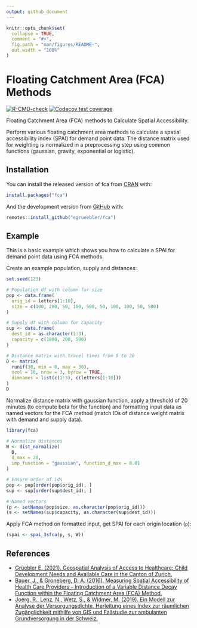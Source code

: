 ```yaml
---
output: github_document
---
```


<!-- README.md is generated from README.Rmd. Please edit that file -->

```r
knitr::opts_chunk$set(
  collapse = TRUE,
  comment = "#>",
  fig.path = "man/figures/README-",
  out.width = "100%"
)
```

# Floating Catchment Area (FCA) Methods

<!-- badges: start -->
[![R-CMD-check](https://github.com/egrueebler/fca/workflows/R-CMD-check/badge.svg)](https://github.com/egrueebler/fca/actions)
[![Codecov test coverage](https://codecov.io/gh/egrueebler/fca/branch/main/graph/badge.svg)](https://app.codecov.io/gh/egrueebler/fca/branch/main)
<!-- badges: end -->

Floating Catchment Area (FCA) methods to Calculate Spatial Accessibility.

Perform various floating catchment area methods to calculate a spatial accessibility index (SPAI) for demand point data. The distance matrix used for weighting is normalized in a preprocessing step using common functions (gaussian, gravity, exponential or logistic).

## Installation

You can install the released version of fca from [CRAN](https://CRAN.R-project.org) with:

``` r
install.packages("fca")
```

And the development version from [GitHub](https://github.com/egrueebler/fca) with:

``` r
remotes::install_github("egrueebler/fca")
```

## Example

This is a basic example which shows you how to calculate a SPAI for demand point data using FCA methods.

Create an example population, supply and distances:

```r
set.seed(123)

# Population df with column for size
pop <- data.frame(
  orig_id = letters[1:10],
  size = c(100, 200, 50, 100, 500, 50, 100, 100, 50, 500)
)

# Supply df with column for capacity
sup <- data.frame(
  dest_id = as.character(1:3),
  capacity = c(1000, 200, 500)
)

# Distance matrix with travel times from 0 to 30
D <- matrix(
  runif(30, min = 0, max = 30),
  ncol = 10, nrow = 3, byrow = TRUE,
  dimnames = list(c(1:3), c(letters[1:10]))
)
D
```

Normalize distance matrix with gaussian function, apply a threshold of 20 minutes (to compute beta for the function) and formatting input data as named vectors for the FCA method (match IDs of distance weight matrix with demand and supply data).

```r
library(fca)

# Normalize distances
W <- dist_normalize(
  D,
  d_max = 20,
  imp_function = "gaussian", function_d_max = 0.01
)

# Ensure order of ids
pop <- pop[order(pop$orig_id), ]
sup <- sup[order(sup$dest_id), ]

# Named vectors
(p <- setNames(pop$size, as.character(pop$orig_id)))
(s <- setNames(sup$capacity, as.character(sup$dest_id)))
```

Apply FCA method on formatted input, get SPAI for each origin location (`p`):

```r
(spai <- spai_3sfca(p, s, W))
```

## References

* [Grüebler E. (2021). Geospatial Analysis of Access to Healthcare: Child Development Needs and Available Care in the Canton of Zurich.](https://lean-gate.geo.uzh.ch/prod/typo3conf/ext/qfq/Classes/Api/download.php/mastersThesis/833)
* [Bauer, J., & Groneberg, D. A. (2016). Measuring Spatial Accessibility of Health Care Providers – Introduction of a Variable Distance Decay Function within the Floating Catchment Area (FCA) Method.](https://doi.org/10.1371/journal.pone.0159148)
* [Joerg, R., Lenz, N., Wetz, S., & Widmer, M. (2019). Ein Modell zur Analyse der Versorgungsdichte. Herleitung eines Index zur räumlichen Zugänglichkeit mithilfe von GIS und Fallstudie zur ambulanten Grundversorgung in der Schweiz.](https://www.obsan.admin.ch/de/publikationen/2019-ein-modell-zur-analyse-der-versorgungsdichte)
